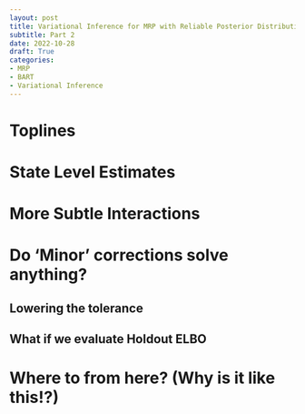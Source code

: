 ```yaml
---
layout: post
title: Variational Inference for MRP with Reliable Posterior Distributions
subtitle: Part 2
date: 2022-10-28
draft: True
categories:
- MRP
- BART
- Variational Inference
---
```


# Toplines

# State Level Estimates

# More Subtle Interactions

# Do 'Minor' corrections solve anything?

## Lowering the tolerance

## What if we evaluate Holdout ELBO

# Where to from here? (Why is it like this!?)
